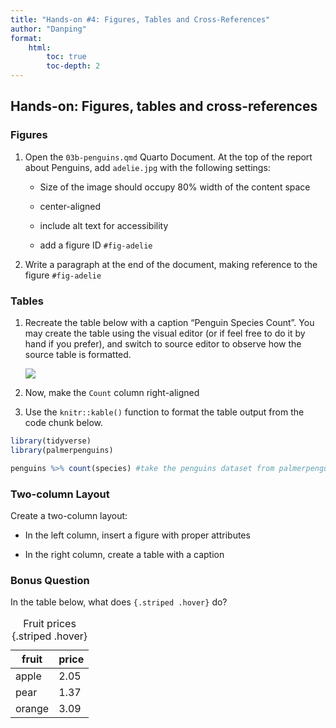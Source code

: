 ```yaml
---
title: "Hands-on #4: Figures, Tables and Cross-References"
author: "Danping"
format: 
    html:
        toc: true
        toc-depth: 2
---
```


## Hands-on: Figures, tables and cross-references

### Figures

1.  Open the `03b-penguins.qmd` Quarto Document. At the top of the report about Penguins, add `adelie.jpg` with the following settings:
    -   Size of the image should occupy 80% width of the content space

    -   center-aligned

    -   include alt text for accessibility

    -   add a figure ID `#fig-adelie`
2.  Write a paragraph at the end of the document, making reference to the figure `#fig-adelie`

### Tables

1.  Recreate the table below with a caption "Penguin Species Count". You may create the table using the visual editor (or if feel free to do it by hand if you prefer), and switch to source editor to observe how the source table is formatted.

    ![](penguins_count.PNG)

2.  Now, make the `Count` column right-aligned

3.  Use the `knitr::kable()` function to format the table output from the code chunk below.

```r
library(tidyverse)
library(palmerpenguins)

penguins %>% count(species) #take the penguins dataset from palmerpenguins package and count the number of each species
```

### Two-column Layout

Create a two-column layout:

-   In the left column, insert a figure with proper attributes

-   In the right column, create a table with a caption

### Bonus Question

In the table below, what does `{.striped .hover}` do?

| fruit  | price |
|--------|-------|
| apple  | 2.05  |
| pear   | 1.37  |
| orange | 3.09  |

: Fruit prices {.striped .hover}
